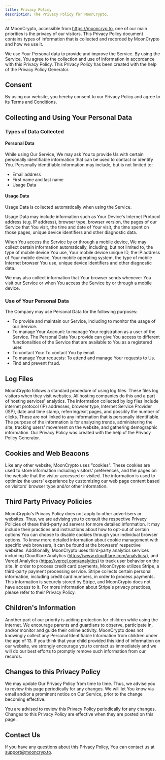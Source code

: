 ```yaml
---
title: Privacy Policy
description: The Privacy Policy for MoonCrypto.
---
```


At MoonCrypto, accessible from https://mooncryp.to, one of our main priorities is the privacy of our visitors. This Privacy Policy document contains types of information that is collected and recorded by MoonCrypto and how we use it.

We use Your Personal data to provide and improve the Service. By using the Service, You agree to the collection and use of information in accordance with this Privacy Policy. This Privacy Policy has been created with the help of the Privacy Policy Generator.

## Consent

By using our website, you hereby consent to our Privacy Policy and agree to its Terms and Conditions.

## Collecting and Using Your Personal Data

### Types of Data Collected

#### Personal Data

While using Our Service, We may ask You to provide Us with certain personally identifiable information that can be used to contact or identify You. Personally identifiable information may include, but is not limited to:

- Email address
- First name and last name
- Usage Data

#### Usage Data

Usage Data is collected automatically when using the Service.

Usage Data may include information such as Your Device's Internet Protocol address (e.g. IP address), browser type, browser version, the pages of our Service that You visit, the time and date of Your visit, the time spent on those pages, unique device identifiers and other diagnostic data.

When You access the Service by or through a mobile device, We may collect certain information automatically, including, but not limited to, the type of mobile device You use, Your mobile device unique ID, the IP address of Your mobile device, Your mobile operating system, the type of mobile Internet browser You use, unique device identifiers and other diagnostic data.

We may also collect information that Your browser sends whenever You visit our Service or when You access the Service by or through a mobile device.

### Use of Your Personal Data

The Company may use Personal Data for the following purposes:

- To provide and maintain our Service, including to monitor the usage of our Service. 
- To manage Your Account: to manage Your registration as a user of the Service. The Personal Data You provide can give You access to different functionalities of the Service that are available to You as a registered user.
- To contact You: To contact You by email.
- To manage Your requests: To attend and manage Your requests to Us.
- Find and prevent fraud.

## Log Files

MoonCrypto follows a standard procedure of using log files. These files log visitors when they visit websites. All hosting companies do this and a part of hosting services' analytics. The information collected by log files include internet protocol (IP) addresses, browser type, Internet Service Provider (ISP), date and time stamp, referring/exit pages, and possibly the number of clicks. These are not linked to any information that is personally identifiable. The purpose of the information is for analyzing trends, administering the site, tracking users' movement on the website, and gathering demographic information. Our Privacy Policy was created with the help of the Privacy Policy Generator.

## Cookies and Web Beacons

Like any other website, MoonCrypto uses "cookies". These cookies are used to store information including visitors' preferences, and the pages on the website that the visitor accessed or visited. The information is used to optimize the users' experience by customizing our web page content based on visitors' browser type and/or other information.

## Third Party Privacy Policies

MoonCrypto's Privacy Policy does not apply to other advertisers or websites. Thus, we are advising you to consult the respective Privacy Policies of these third-party ad servers for more detailed information. It may include their practices and instructions about how to opt-out of certain options.You can choose to disable cookies through your individual browser options. To know more detailed information about cookie management with specific web browsers, it can be found at the browsers' respective websites. Additionally, MoonCrypto uses third-party analytics services including Cloudflare Analytics (https://www.cloudflare.com/analytics/), and Vercel Analytics (https://vercel.com/analytics) to track user behavior on the site. In order to process credit card payments, MoonCrypto utilizes Stripe, a third-party payment processing service. Stripe collects certain personal information, including credit card numbers, in order to process payments. This information is securely stored by Stripe, and MoonCrypto does not have access to it. For more information about Stripe's privacy practices, please refer to their Privacy Policy.

## Children's Information

Another part of our priority is adding protection for children while using the internet. We encourage parents and guardians to observe, participate in, and/or monitor and guide their online activity. MoonCrypto does not knowingly collect any Personal Identifiable Information from children under the age of 13. If you think that your child provided this kind of information on our website, we strongly encourage you to contact us immediately and we will do our best efforts to promptly remove such information from our records.

## Changes to this Privacy Policy

We may update Our Privacy Policy from time to time. Thus, we advise you to review this page periodically for any changes. We will let You know via email and/or a prominent notice on Our Service, prior to the change becoming effective.

You are advised to review this Privacy Policy periodically for any changes. Changes to this Privacy Policy are effective when they are posted on this page.

## Contact Us

If you have any questions about this Privacy Policy, You can contact us at support@mooncryp.to.

